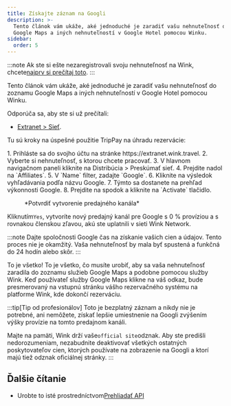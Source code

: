 ```yaml
---
title: Získajte záznam na Googli
description: >-
  Tento článok vám ukáže, aké jednoduché je zaradiť vašu nehnuteľnosť do zoznamu
  Google Maps a iných nehnuteľností v Google Hotel pomocou Winku.
sidebar:
  order: 5
---
```


:::note
Ak ste si ešte nezaregistrovali svoju nehnuteľnosť na Wink, chcete[najprv si prečítaj toto](/extranet/what-is-extranet).
:::

Tento článok vám ukáže, aké jednoduché je zaradiť vašu nehnuteľnosť do zoznamu Google Maps a iných nehnuteľností v Google Hotel pomocou Winku.

Odporúča sa, aby ste si už prečítali:

* [Extranet > Sieť](/extranet/network/).

Tu sú kroky na úspešné použitie TripPay na úhradu rezervácie:

<Steps>
  1. Prihláste sa do svojho účtu na stránke https://extranet.wink.travel.
  2. Vyberte si nehnuteľnosť, s ktorou chcete pracovať.
  3. V hlavnom navigačnom paneli kliknite na Distribúcia > Preskúmať sieť.
  4. Prejdite nadol na `Affiliates`.
  5. V `Name` filter, zadajte `Google`.
  6. Kliknite na výsledok vyhľadávania podľa názvu Google.
  7. Týmto sa dostanete na prehľad výkonnosti Google.
  8. Prejdite na spodok a kliknite na `Activate` tlačidlo.
</Steps>


<figure>
  <CloudinaryImage width="700" height="404" resize="scale" quality="best" alt="Vytvoriť predajný kanál" src="academy/create-sales-channel" errorImage="noimage_opaque_nyrtl0.png" />

  <figcaption>*Potvrdiť vytvorenie predajného kanála*</figcaption>
</figure>


Kliknutím`Yes`, vytvoríte nový predajný kanál pre Google s 0 % províziou a s rovnakou členskou zľavou, akú ste uplatnili v sieti Wink Network.

:::note
Dajte spoločnosti Google čas na získanie vašich cien a údajov. Tento proces nie je okamžitý. Vaša nehnuteľnosť by mala byť spustená a funkčná do 24 hodín alebo skôr. :::

To je všetko! To je všetko, čo musíte urobiť, aby sa vaša nehnuteľnosť zaradila do zoznamu služieb Google Maps a podobne pomocou služby Wink. Keď používateľ služby Google Maps klikne na váš odkaz, bude presmerovaný na vstupnú stránku vášho rezervačného systému na platforme Wink, kde dokončí rezerváciu.

:::tip\[Tip od profesionálov]
Toto je bezplatný záznam a nikdy nie je potrebné, ani nemôžete, získať lepšie umiestnenie na Googli zvýšením výšky provízie na tomto predajnom kanáli.

Majte na pamäti, Wink drží vaše`official site`odznak. Aby ste predišli nedorozumeniam, nezabudnite deaktivovať všetkých ostatných poskytovateľov cien, ktorých používate na zobrazenie na Googli a ktorí majú tiež odznak oficiálnej stránky.
:::

## Ďalšie čítanie

* Urobte to isté prostredníctvom[Prehliadať API](/developers/apis/#distribution-api)

